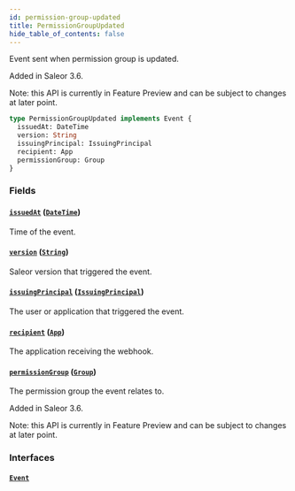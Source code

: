 ```yaml
---
id: permission-group-updated
title: PermissionGroupUpdated
hide_table_of_contents: false
---
```


Event sent when permission group is updated.

Added in Saleor 3.6.

Note: this API is currently in Feature Preview and can be subject to changes at later point.

```graphql
type PermissionGroupUpdated implements Event {
  issuedAt: DateTime
  version: String
  issuingPrincipal: IssuingPrincipal
  recipient: App
  permissionGroup: Group
}
```

### Fields

#### [`issuedAt`](#) ([`DateTime`](../../../developer/api-reference/scalars/date-time))

Time of the event.

#### [`version`](#) ([`String`](../../../developer/api-reference/scalars/string))

Saleor version that triggered the event.

#### [`issuingPrincipal`](#) ([`IssuingPrincipal`](../../../developer/api-reference/unions/issuing-principal))

The user or application that triggered the event.

#### [`recipient`](#) ([`App`](../../../developer/api-reference/objects/app))

The application receiving the webhook.

#### [`permissionGroup`](#) ([`Group`](../../../developer/api-reference/objects/group))

The permission group the event relates to.

Added in Saleor 3.6.

Note: this API is currently in Feature Preview and can be subject to changes at later point.

### Interfaces

#### [`Event`](../../../developer/api-reference/interfaces/event)
